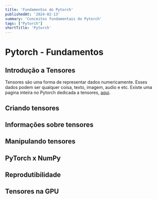 ```yaml
---
title: 'Fundamentos do Pytorch'
publishedAt: '2024-02-13'
summary: 'Conceitos fundamentais do Pytorch'
tags: ["Pytorch"]
shortTitle: 'Pytorch'
---
```


# Pytorch - Fundamentos

## Introdução a Tensores

Tensores são uma forma de representar dados numericamente. Esses dados podem ser qualquer coisa, texto, imagem, audio e etc. Existe uma pagina inteira no Pytorch dedicada a tensores, [aqui](https://pytorch.org/docs/stable/tensors.html).

## Criando tensores

## Informações sobre tensores

## Manipulando tensores

## PyTorch x NumPy

## Reprodutibilidade

## Tensores na GPU

